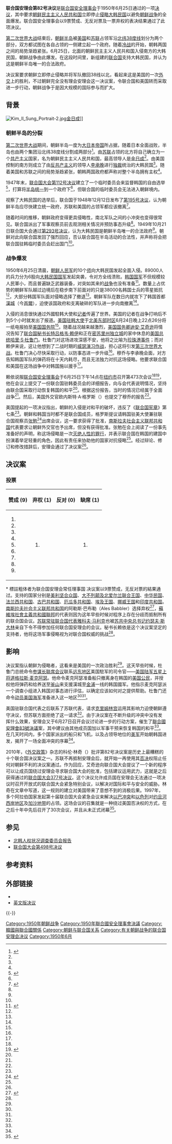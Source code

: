 {{noteTA
|G1=地名
|G2=美國總統
|1=zh-hans:斯大林; zh-tw:史達林; zh-hk:史太林;
|2=zh:哈里·S·杜鲁门; zh-hans:哈里·S·杜鲁门; zh-hant:哈里·S·杜魯門; zh-tw:哈瑞·S·杜魯門;
}}
{{Infobox UN resolution
|number = 82
|organ = SC
|date = 6月25日
|year = 1950年
|meeting = 473
|code = S/RES/82
|document = http://www.refworld.org/cgi-bin/texis/vtx/rwmain?docid=3b00f15960
|for = 9
|abstention = 1
|against = 0
|absent=1
|subject = 大韩民国遭受侵略之控诉
|result = 通过 
|image = Korean Peninsula satellite.png
|caption = [[朝鲜半岛|朝鲜半岛]]的卫星图像
}}
{{北韓與聯合國|expanded=all}}
'''联合国安理会第82号决议'''是[[联合国安全理事会|联合国安全理事会]]于1950年6月25日通过的一项[[联合国安全理事会决议|决议]]，其中要求[[朝鲜民主主义人民共和国|朝鲜民主主义人民共和国]]立即停止[[侵略|侵略]][[大韩民国|大韩民国]]以避免[[朝鲜战争|朝鲜战争]]的全面爆发。联合国安全理事会以9票赞成、无反对票及一票弃权的表决结果通过了此项决议。

[[第二次世界大战|第二次世界大战]]结束后，[[朝鲜半岛|朝鲜半岛]]被[[美国|美国]]和[[苏联|苏联]]占领军沿[[北纬38度线|北纬38度线]]划分为两个部分，双方都试图在各自占领的一侧建立起一个政府。随着[[冷战|冷战]]的开始，朝韩两国之间的局势渐趋紧张。6月25日，北面的朝鲜民主主义人民共和国入侵南方的大韩民国，朝鲜战争由此爆发。在这段时间里，新组建的[[联合国|联合国]]支持大韩民国，并认为这是朝鲜半岛唯一的合法政府。

决议案要求朝鲜立即停止侵略并将军队撤回38线以北，看起来这是美国的一次[[外交|外交]]上的胜利，不过朝鲜完全没有理会安理会这一决议案，令联合国和美国转而采取进一步行动，朝鲜战争于是因大规模的国际参与而扩大。

== 背景 ==
[[File:Kim_Il_Sung_Portrait-2.jpg|left]][[金日成|金日成]]]]

=== 朝鲜半岛的分裂 ===
{{see also|朝鲜半岛南北分治}}
[[第二次世界大战|第二次世界大战]]期间，朝鲜半岛一度为[[大日本帝国|大日本帝国]]所占据，随着日本全面战败，半岛也由两个集团沿北纬38度线分割成两部分<ref name="Appleman">{{citation|last=Appleman |first=Roy E. |title=South to the Naktong, North to the Yalu: United States Army in the Korean War |url = http://www.history.army.mil/books/korea/20-2-1/toc.htm |year=1998 |publisher=Department of the Army |location=Washington, D.C. |isbn=978-0-16-001918-0 |accessdate=2013-11-12 |archiveurl=https://web.archive.org/web/20131102112322/http://www.history.army.mil/books/korea/20-2-1/toc.htm |archivedate=2013-11-02 |deadurl=no}}</ref>{{rp|2}}。由[[苏联|苏联]]占领的北方将自己确立为一个[[共产主义|共产主义]]国家，名为朝鲜民主主义人民共和国，最高领导人是[[金日成|金日成]]<ref name="Appleman" />{{rp|5}}。由美国控制的南方则成立了由[[反共产主义|反共产主义]]的领导人[[李承晚|李承晚]]进行[[独裁|独裁]]统治的大韩民国<ref name="Appleman" />{{rp|4}}。随着美国和苏联之间的局势渐趋紧张，朝韩两国政府都声称对整个半岛拥有主权<ref name="Appleman" />{{rp|5}}。

1947年末，[[:s:聯合國大會112號決議|联合国大会第112号决议]]建立了一个临时委员会来监督韩国的自由选举<ref name="Wellens">{{citation|last=Wellens|first=Karel|title=Resolutions and statements of the United Nations Security Council (1946-1989)|year=1990|publisher=Brill Publishers |location=Leiden, Netherlands |isbn=978-0-7923-0796-9}}</ref>{{rp|251}}，打算将[[朝鲜半岛统一问题|半岛统一]]到一个政府下<ref name="Appleman" />{{rp|5}}，但联合国的临时委员会无法进入朝鲜境内。

视察了大韩民国的选举后，联合国于1948年12月12日发布了[[:s:聯合國大會195號決議|第195号决议]]，认为朝鲜半岛应尽快建立统一政府，苏联和美国的占领军都应该撤离<ref name="Edwards">{{citation|first=John M. |last=Edwards |title=Historical Dictionary of the Korean War |publisher=Scarecrow Press |location=Lanham, Maryland |year=2010 |isbn=978-0-8108-6773-4}}</ref>{{rp|304}}。

随着时间的推移，朝鲜政府变得更具侵略性，南北军队之间的小冲突也变得很常见。联合国派出了军事观察员前去观测相关情况并预防事态升级<ref name="Appleman" />{{rp|6}}。1949年10月21日联合国大会通过[[:s:聯合國大會293號決議|第293号决议]]，认为大韩民国是朝鲜半岛唯一的合法政府<ref name="Wellens" />{{rp|251}}。朝鲜对此向联合国发回了强烈回应，否认联合国在半岛活动的合法性，并声称将会把联合国驻韩临时委员会赶出国门<ref name="Appleman" />{{rp|5}}。

=== 战争爆发 ===
{{quote box|width=30em|bgcolor=#c6dbf7|quote=我很肯定，如果允許韩国落入共产党领导人的手中，那么他们将更大胆地进犯那些距离我國海岸更近的国家。如果共产党能够以武力手段来闯入韩国的大门而没有来自自由世界的抵抗，那么将没有哪个小国家会有勇气来反抗强大共产邻居的侵略。如果就这样让他们不受挑战，那将意味着第三次世界大战，就像一次细微的事件导致了第二次世界大战一样。在我看来这很明显，除非联合国可以制止这种无端的對韓攻击，否则其基础和原则都将不复存在。|source=杜鲁门表明自己对决议案的想法<ref name="Millett" />{{rp|245}}}}

{{see|朝鲜战争}}
1950年6月25日清晨，[[朝鲜人民军|朝鲜人民军]]的10个[[师_(军队)|师]]向大韩民国发起全面入侵。89000人的兵力分为6股向[[大韩民国国军|大韩民国国军]]发起突袭，令对方全线溃败。[[韓國國軍|韩国国军]]不但规模较人民軍小，而且普遍缺乏武器装备，对突如其来的[[战争|战争]]也没有准备<ref name="Alexander">{{citation|first=Bevin |last=Alexander |title=Korea: The First War We Lost |publisher=Hippocrene Books |year=2003 |isbn=978-0-7818-1019-7 |location=New York City, New York}}</ref>{{rp|1}}。数量上占优势的朝鲜军队越过边境后在稳步南下前面对的只是38000名韩国士兵的零星抵抗<ref name="Alexander" />{{rp|2}}，大部分韩国军队面对侵略选择了撤退<ref name="Appleman" />{{rp|35}}。朝鲜军队在数日内就攻下了韩国首都[[漢城|漢城]]（今[[首爾|首爾]]），迫使该国政府和支离破碎的军队进一步向南撤离<ref name="Appleman" />{{rp|35}}。

入侵的消息很快通过外國駐韩大使和[[记者|记者]]传遍了世界。美国的记者在战争打响后不到5个小时就发出了报道。[[美国驻韩大使|美国驻韩大使]]{{Link-en|约翰·J·穆乔|John J. Muccio}}于[[北美东部时区|北美东部时区]]6月24日晚上22点26分将一纸电报拍至[[美国国务院|美国国务院]]<ref name="Millett" />{{rp|244}}。随着战况越来越激烈，[[美国国务卿|美国国务卿]][[迪安·艾奇逊|迪安·艾奇逊]]将情况告知了[[联合国秘书长|联合国秘书长]][[特吕格韦·赖伊|特吕格韦·赖伊]]和正在[[密苏里州|密苏里州]][[独立城_(密苏里州)|独立城]]的家中休息的[[美国总统|美国总统]][[哈里·S·杜鲁门|哈里·S·杜鲁门]]。杜鲁门对这场进攻深感不安，他将之比喻为[[珍珠港事件|珍珠港事件]]；而对赖伊来说，这让他想到了二战时期的[[威悉演习行动|威瑟演习作战]]，担心这将引发[[第三次世界大战|第三次世界大战]]。杜鲁门决心尽快采取行动，以防事态进一步升级<ref name="Millett" />{{rp|245}}。穆乔与李承晚会面，对方告知韩国军队的弹药将在十天内耗尽，而且无法独力对抗这场侵略。他要求联合国和美国在这场战争中对韩国施以援手<ref name="Millett" />{{rp|246}}。

赖依说服[[联合国安全理事会|联合国安全理事会]]于6月25日下午14点在[[纽约市|纽约市]]召开第473次会议<ref name="Appleman" />{{rp|37}}<ref>{{Cite web|title=S/PV.473 - C - S/PV.473|url=https://undocs.org/zh/S/PV.473|accessdate=2020-07-06|work=undocs.org|archive-date=2021-05-27|archive-url=https://web.archive.org/web/20210527033956/https://undocs.org/zh/S/PV.473|dead-url=no}}</ref>，他在会议上提交了一份联合国驻韩委员会的详细报告，向与会代表说明情况，坚持由联合国采取行动恢复韩国的和平<ref name="Millett" />{{rp|247}}。根据这份报告，当时的情况已经属于全面战争<ref name="Wellens" />{{rp|251}}。然后，美国外交官欧内斯特·A·格罗斯（{{lang|en|Ernest A. Gross}}）也提交了穆乔的报告<ref name="Millett" />{{rp|248}}。

美国提起的一项决议指出，朝鲜的入侵是对和平的破坏，违反了《[[联合国宪章|联合国宪章]]》第七条<ref name="Appleman" />{{rp|37}}。朝鲜和韩国当时都不是联合国成员，格罗斯提议请韩国驻美大使兼驻联合国观察员[[張勉_(韓國)|张勉]]<ref>{{cite book |title=Historical Dictionary of the Republic of Korea |author=Andrew C. Nahm, James Hoare |page=15}}</ref>出席会议，这一要求获得了批准，[[南斯拉夫社会主义联邦共和国|南斯拉夫社会主义联邦共和国]]代表要求让朝鲜外交官也予出席，但没有获得批准。张勉在会上阅读了一份事先准备好的声明，称这场侵略是一次[[危害人类罪|灭绝人性的罪行]]，并表示联合国在韩国的建国中扮演着举足轻重的角色，因此有责任来协助他的国家对抗侵略<ref name="Millett" />{{rp|248}}。经过辩论、修订和修改措辞后，安理会通过了决议案<ref name="Appleman" />{{rp|37}}。

== 决议案 ==
{{quote|
安全理事会，<br>
覆按大会于[[s:聯合國大會293號決議|一九四九年十月二十一日决议案二九三（四）]]所获结论，认大韩民国政府为合法成立之政府，在联合国韩国问题临时委员会所能视察及资询及大多数韩国人民居住之韩国部分行使有效管制与管辖；该政府系经该部分韩国选民依法自由表达意愿且在临时委员会监视下选出；又该政府为韩国境内唯一具有此种资格之政府，

深悉大会[[s:聯合國大會195號決議|一九四八年十二月十二日决议案一九五（三）]]及[[s:聯合國大會293號決議|一九四九年十月二十一日决议案二九三（四）]]对可能后果所表关切，认为除非会员国对联合国促成韩国完全独立与统一所求成果勿作损害行为，则后果或将随至；又悉该两决议案对联合国韩国问题委员会报告书内所陈情势威胁大韩民国及其人民只安全与福利甚或导致公开之军事冲突一节亦表关切，

鉴悉北朝鲜部队对大韩民国施行武装攻击至深关切，

断定此种行为构成对和平之破坏；并且

一<br>
要求立即停止敌对行动；

促请北朝鲜当局立即将其军队撤至北纬三十八度；

二<br>
请联合国韩国问题委员会：

（a） 尽速将该委员会对此项情势周详考虑后之建议具报，勿事积延；

（b）监视北朝鲜军队撤至北纬三十八度；

（c） 将本决议案执行情形随时向安全理事会具报；

三<br>
促请全体会员国尽力协助联合国执行本决议案，勿予北朝鲜当局任何援助。<ref>{{cite web |url=http://www.un.org/zh/focus/korea/82.shtml |title=八十二（一九五〇）．一九五〇年六月二十五日决议案 |publisher=联合国 |accessdate=2013-11-12 |work=un.org |archivedate=2012-10-22 |deadurl=no |archiveurl= https://web.archive.org/web/20121022210446/http://www.un.org/zh/focus/korea/82.shtml}}</ref>}}

===投票===
{|class=wikitable
!width=25%!|赞成 (9) 
!width=25%!|弃权 (1) 
!width=25%!|反对 (0)
!width=25%!|缺席 (1)
|-valign=top
|
# '''{{Flag|UK}}'''
# '''{{Flag|USA|1912}}'''
# '''{{Flag|FRA}}'''
# '''{{flag|ROC|name=中国}}'''
# {{Flag|CUB}}
# {{Flag|EGY|1922}}
# {{Flag|NOR}}
# {{Flag|IND}}
# {{Flag|ECU}}
|
# {{Flag|YUG}}
|
|
# '''{{Flag|USSR|1923}}'''
|} * 標註粗体者为联合国安理会常任理事国
决议案以9票赞成，无反对票的結果通过。支持的国家分别是[[美利坚合众国|美利坚合众国]]、[[大不列颠及北爱尔兰联合王国|大不列颠及北爱尔兰联合王国]]、[[中华民国|中华民国]]、[[法兰西共和国|法兰西共和国]]、[[古巴共和国|古巴共和国]]、[[厄瓜多尔|厄瓜多共和国]]、[[埃及王國|埃及王国]]、[[挪威王国|挪威王国]]和[[印度|印度共和国]]。[[南斯拉夫社会主义联邦共和国|南斯拉夫社会主义联邦共和国]]的阿勒斯·巴布勒（Ales Babbler）选择弃权<ref name="Millett">{{citation |last=Millett |first=Allan R. |title=The Korean War, Volume 1 |year=2000 |publisher=University of Nebraska Press |isbn=978-0-8032-7794-6 |location=Lincoln, Nebraska}}</ref>{{rp|249}}，[[蘇維埃社會主義共和國聯邦|蘇維埃社會主義共和國聯邦]]的代表则因为这年早些时候对程序上存在分歧而抵制所有的联合国会议。[[俄罗斯常驻联合国代表|苏联常驻联合国代表]][[雅科夫·馬利克|雅科夫·马利克]]也被[[苏共中央总书记|苏共中央总书记]][[约瑟夫·斯大林|约瑟夫·斯大林]]亲自下令不得参加任何联合国安理会的会议。秘书长赖依是这个决议案坚定的支持者，他将这场军事侵略视为对联合国权威的挑战<ref name="Edwards" />{{rp|306}}。

== 影响 ==
决议案指认朝鲜为侵略者，这看来是美国的一次政治胜利<ref name="Edwards" />{{rp|306}}。这天早些时候，杜鲁门总统命令[[参谋长联席会议|参谋长联席会议]]联系[[远东|远东地区]]美国駐军的司令官——[[美国陆军|美国陆军]][[五星上将|五星上将]][[道格拉斯·麦克阿瑟|道格拉斯·麦克阿瑟]]。他命令麦克阿瑟准备船只撤离身在韩国的[[美国公民|美国公民]]，并授权他将弹药和给养送至[[釜山|釜山]]来支援漢城至[[金浦市|金浦]]一线的韩国國军。他指示麦克阿瑟派一个调查小组进入韩国对事态进行评估，以确定应该如何对之提供帮助。杜鲁门还命令[[动员|动员]][[美国海军|美国海军]]准备进入这一地区<ref name="Appleman" />{{rp|38}}<ref name="Millett" />{{rp|250}}。

美国驻联合国代表之后联系了苏联代表，请求[[克里姆林宫|克里姆林宫]]运用其影响力迫使朝鲜遵守决议，但苏联方面拒绝了这一请求<ref name="Millett" />{{rp|249}}。由于决议案在不断升级的冲突中没有发挥什么效果，安理会又于6月27日召开会议讨论进一步的行动方案，催生了[[聯合國安理會83號決議|聯合國安理會83號決議]]案，其中建议由其他成员国加以军事干预来恢复韩国的和平<ref name="Edwards" />{{rp|306}}。在几天时间内，多个国家派出的船只和飞机，以及占领导地位的[[美军|美军]]开始朝韩国进发，揭开了一场全面冲突的序幕<ref name="Appleman" />{{rp|38}}。

2010年，《[[外交政策_(杂志)|外交政策]]》杂志的科伦·林奇（{{lang|en|Colum Lynch}}）批评第82号决议案是历史上最糟糕的十个联合国决议案之一。苏联不再抵制安理会后，就开始一再使用其[[否决|否决]]权阻止任何对朝鲜不利的决议案通过。作为回应，艾奇逊向联合国大会提议了一个新的程序可以让成员国绕过安理会寻求联合国大会的批准，包括建议运用武力，这就是之后获得通过的[[联合国大会377号决议|联合国大会377号决议]]。这个决议允许成员国在安理会无法通过一项决议时召开开放式的联合国大会紧急特别会议，以解决对国际和平与安全的威胁。林奇在文章中写道，这一规则的建立对美国带来了意想不到的消极后果。1997年，多个阿拉伯国家发起第十届联合国大会紧急会议来解决[[以巴冲突|以巴冲突]]和[[以色列|以色列]]对[[约旦河西岸地区|约旦河西岸地区]]及[[加沙地带|加沙地带]]的占领。这场会议的召集就是一种绕过美国否决权的方式，在之后十年中先后召开了30次会议，并且从未正式闭幕<ref>{{Citation |url=http://turtlebay.foreignpolicy.com/posts/2010/05/21/the_10_worst_un_security_council_resolutions_ever |deadurl=no |archiveurl=https://web.archive.org/web/20130527011248/http://turtlebay.foreignpolicy.com/posts/2010/05/21/the_10_worst_un_security_council_resolutions_ever |archivedate=2013-05-27 |title= The 10 worst U.N. Security Council resolutions ever |last=Lynch |first=Colum |publisher=''Foreign Policy'' |date=2010-05-21 |accessdate=2013-11-12}}</ref>。

== 参见 ==
* [[北韩人权状况调查委员会报告|北韩人权状况调查委员会报告]]
* [[联合国大会第498号决议|联合国大会第498号决议]]

== 参考资料 ==
{{reflist}}

==外部链接==
*{{wikisource-inline|聯合國安理會決議案八十二}}
*[http://www.refworld.org/cgi-bin/texis/vtx/rwmain?docid=3b00f15960 英文版决议] {{Wayback|url=http://www.refworld.org/cgi-bin/texis/vtx/rwmain?docid=3b00f15960 |date=20210418033544 }}

{{-}}
{{UNSCR 1950}}
{{Portal bar|联合国|朝鲜半岛|北朝鲜|大韓民國|冷战|国际关系}}

[[Category:1950年朝鲜战争|Category:1950年朝鲜战争]]
[[Category:1950年聯合國安全理事會決議|Category:1950年聯合國安全理事會決議]]
[[Category:韓國與聯合國關係|Category:韓國與聯合國關係]]
[[Category:朝鲜与联合国关系|Category:朝鲜与联合国关系]]
[[Category:有关朝鲜战争的联合国安理会决议|Category:有关朝鲜战争的联合国安理会决议]]
[[Category:1950年6月|Category:1950年6月]]

{{Good article}}